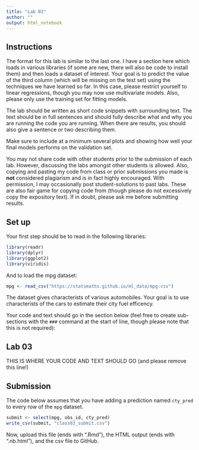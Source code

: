 ```yaml
---
title: "Lab 03"
author: ""
output: html_notebook
---
```


## Instructions

The format for this lab is similar to the last one.
I have a section here which loads in various
libraries (if some are new, there will also be code to install
them) and then loads a dataset of interest. Your goal is to
predict the value of the third column (which will be missing
on the test set) using the techniques we have learned so far.
In this case, please restrict yourself to linear regressions,
though you may now use multivariate models. Also, please only
use the training set for fitting models.

The lab should be written as short code snippets with surrounding
text. The text should be in full sentences and should fully describe
what and why you are running the code you are running.  When there
are results, you should also give a sentence or two describing them.

Make sure to include at a minimum several plots and showing how well
your final models performs on the validation set.

You may not share code with other students prior to the submission
of each lab. However, discussing the labs amongst other students
is allowed. Also, copying and pasting my code from class or 
prior submissions you made is **not** considered plagiarism and
is in fact highly encouraged. With permission, I may occasionally
post student-solutions to past labs. These are also fair game
for copying code from (though please do not excessively copy the
expository text). If in doubt, please ask me before submitting
results.

## Set up

Your first step should be to read in the following libraries:

```r
library(readr)
library(dplyr)
library(ggplot2)
library(viridis)
```

And to load the mpg dataset:

```r
mpg <- read_csv("https://statsmaths.github.io/ml_data/mpg.csv")
```

The dataset gives characterists of various automobiles.
Your goal is to use characterists of the cars to estimate
their city fuel efficency.

Your code and text should go in the section below (feel free to create
sub-sections with the `###` command at the start of line, though please
note that this is not required):

## Lab 03

THIS IS WHERE YOUR CODE AND TEXT SHOULD GO (and please remove this line!)




## Submission

The code below assumes that you have adding a prediction named
`cty_pred` to every row of the `mpg` dataset. 

```r
submit <- select(mpg, obs_id, cty_pred)
write_csv(submit, "class03_submit.csv")
```

Now, upload this file (ends with ".Rmd"), the HTML output
(ends with ".nb.html"), and the csv file to GitHub.
